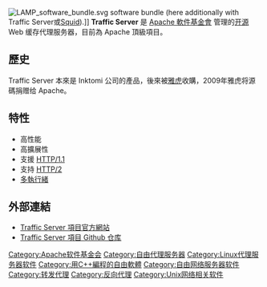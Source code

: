 {{noteTA
|G1=IT
}}
[[File:LAMP_software_bundle.svg|thumb]] software bundle (here additionally with Traffic Server或[[Squid_(软件)|Squid]]).]]
'''Traffic Server''' 是 [[Apache_軟件基金會|Apache 軟件基金會]] 管理的[[开源|开源]] Web 缓存代理服务器，目前為 Apache 頂級項目。

== 歷史 ==
Traffic Server 本來是 Inktomi 公司的產品，後來被[[雅虎|雅虎]]收購，2009年雅虎将源碼捐赠给 Apache。

== 特性 ==
* 高性能
* 高擴展性
* 支援 [[HTTP/1.1|HTTP/1.1]]
* 支持 [[HTTP/2|HTTP/2]]
* [[多執行緒|多執行緒]]

== 外部連結 ==
* [https://trafficserver.apache.org/ Traffic Server 項目官方網站]{{Wayback|url=https://trafficserver.apache.org/ |date=20200217040132 }}
* [https://github.com/apache/trafficserver/ Traffic Server 項目 Github 仓库]{{Wayback|url=https://github.com/apache/trafficserver/ |date=20200501010032 }}

{{Apache}}
{{软件小作品}}

[[Category:Apache软件基金会|Category:Apache软件基金会]]
[[Category:自由代理服务器|Category:自由代理服务器]]
[[Category:Linux代理服务器软件|Category:Linux代理服务器软件]]
[[Category:用C++編程的自由軟體|Category:用C++編程的自由軟體]]
[[Category:自由网络服务器软件|Category:自由网络服务器软件]]
[[Category:转发代理|Category:转发代理]]
[[Category:反向代理|Category:反向代理]]
[[Category:Unix网络相关软件|Category:Unix网络相关软件]]